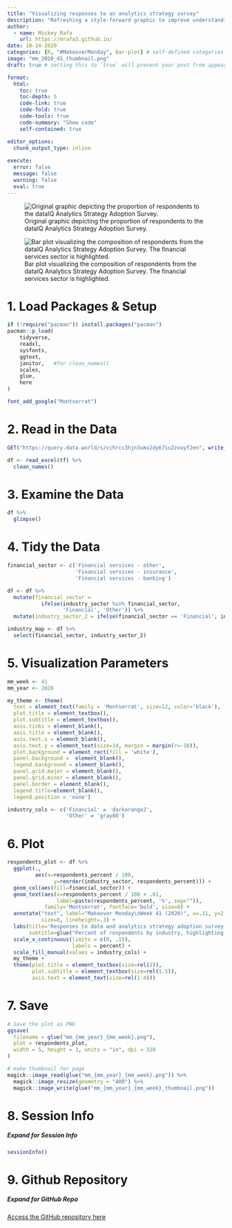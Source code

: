 ```yaml
---
title: "Visualizing responses to an analytics strategy survey"
description: "Refreshing a style-forward graphic to improve understanding"
author:
  - name: Mickey Rafa
    url: https://mrafa3.github.io/
date: 10-14-2020
categories: [R, "#MakeoverMonday", bar-plot] # self-defined categories
image: "mm_2020_41_thumbnail.png"
draft: true # setting this to `true` will prevent your post from appearing on your listing page until you're ready!

format:
  html:
    toc: true
    toc-depth: 5
    code-link: true
    code-fold: true
    code-tools: true
    code-summary: "Show code"
    self-contained: true

editor_options: 
  chunk_output_type: inline
  
execute: 
  error: false
  message: false
  warning: false
  eval: true
---
```


![Original graphic depicting the proportion of respondents to the dataIQ Analytics Strategy Adoption Survey.](mm_circular_plot.png){#fig-1}

![Bar plot visualizing the composition of respondents from the dataIQ Analytics Strategy Adoption Survey. The financial services sector is highlighted.](mm_2020_41.png){#fig-2}

# 1. Load Packages & Setup

```r
if (!require("pacman")) install.packages("pacman")
pacman::p_load(
    tidyverse,
    readxl,
    sysfonts,
    ggtext,
    janitor,   #for clean_names()
    scales,
    glue,
    here
)

font_add_google("Montserrat")
```

# 2. Read in the Data

```r
GET("https://query.data.world/s/vihrcc3hjn3umv2dy67iu2zxuyf2en", write_disk(tf <- tempfile(fileext = ".xlsx")))

df <- read_excel(tf) %>% 
  clean_names()
```

# 3. Examine the Data 

```r
df %>% 
  glimpse()
```

# 4. Tidy the Data 

```r
financial_sector <- c('Financial services - other', 
                      'Financial services - insurance',
                      'Financial services - banking')

df <- df %>% 
  mutate(financial_sector = 
           ifelse(industry_sector %in% financial_sector,
                  'Financial', 'Other')) %>% 
  mutate(industry_sector_2 = ifelse(financial_sector == 'Financial', industry_sector, 'Other'))

industry_map <- df %>% 
  select(financial_sector, industry_sector_2)
```

# 5. Visualization Parameters 

```r
mm_week <- 41
mm_year <- 2020

my_theme <- theme(
  text = element_text(family = 'Montserrat', size=12, color='black'), 
  plot.title = element_textbox(),
  plot.subtitle = element_textbox(),
  axis.ticks = element_blank(), 
  axis.title = element_blank(),
  axis.text.x = element_blank(),
  axis.text.y = element_text(size=14, margin = margin(r=-10)),
  plot.background = element_rect(fill = 'white'),
  panel.background =  element_blank(), 
  legend.background = element_blank(), 
  panel.grid.major = element_blank(),
  panel.grid.minor = element_blank(),
  panel.border = element_blank(), 
  legend.title=element_blank(), 
  legend.position = 'none')

industry_cols <- c('Financial' = 'darkorange2',
                   'Other' = 'gray80')
```

# 6. Plot 

```r
respondents_plot <- df %>% 
  ggplot(.,
         aes(x=respondents_percent / 100,
               y=reorder(industry_sector, respondents_percent))) + 
  geom_col(aes(fill=financial_sector)) + 
  geom_text(aes(x=respondents_percent / 100 + .01,
                label=paste(respondents_percent, '%', sep="")),
            family='Montserrat', fontface='bold', size=8) + 
  annotate("text", label="Makeover Monday\nWeek 41 (2020)", x=.11, y=2, family="Montserrat", 
           size=8, lineheight=.3) + 
  labs(title='Responses to data and analytics strategy adoption survey by **dataIQ**',
       subtitle=glue("Percent of respondents by industry, highlighting the <span style='color:darkorange2'>**financial sector**")) + 
  scale_x_continuous(limits = c(0, .15),
                     labels = percent) + 
  scale_fill_manual(values = industry_cols) + 
  my_theme + 
  theme(plot.title = element_textbox(size=rel(2)),
        plot.subtitle = element_textbox(size=rel(1.5)),
        axis.text = element_text(size=rel(1.4)))
```
# 7. Save 

```r
# Save the plot as PNG
ggsave(
  filename = glue("mm_{mm_year}_{mm_week}.png"),
  plot = respondents_plot,
  width = 5, height = 3, units = "in", dpi = 320
)

# make thumbnail for page
magick::image_read(glue("mm_{mm_year}_{mm_week}.png")) %>%
  magick::image_resize(geometry = "400") %>%
  magick::image_write(glue("mm_{mm_year}_{mm_week}_thumbnail.png"))
```

# 8. Session Info

::: {.callout-tip collapse="true"}
##### Expand for Session Info

```r
sessionInfo()
```
:::

# 9. Github Repository 

::: {.callout-tip collapse="true"}

##### Expand for GitHub Repo
 
[Access the GitHub repository here](https://github.com/mrafa3/mrafa3.github.io)
:::